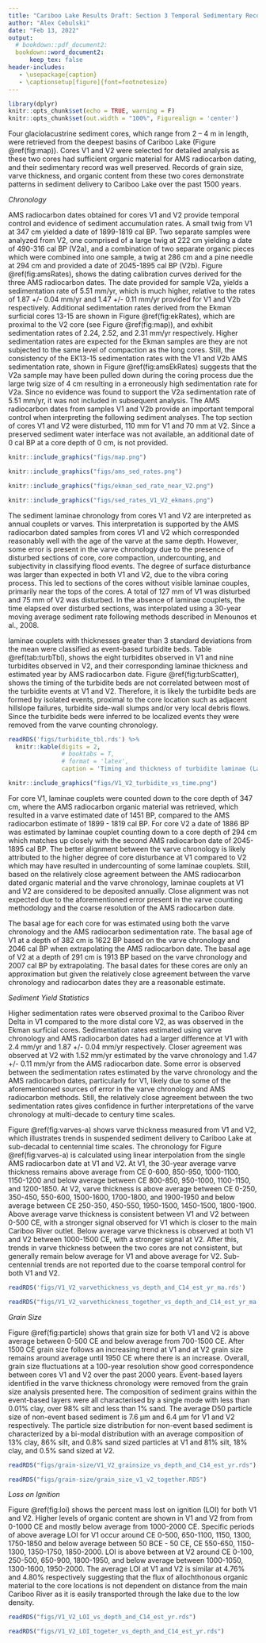 ```yaml
---
title: "Cariboo Lake Results Draft: Section 3 Temporal Sedimentary Record"
author: "Alex Cebulski"
date: "Feb 13, 2022"
output:
  # bookdown::pdf_document2:
  bookdown::word_document2:
      keep_tex: false
header-includes:
   - \usepackage{caption}
   - \captionsetup[figure]{font=footnotesize}
---
```


```r
library(dplyr)
knitr::opts_chunk$set(echo = TRUE, warning = F)
knitr::opts_chunk$set(out.width = "100%", Figurealign = 'center')
```

Four glaciolacustrine sediment cores, which range from 2 – 4 m in length, were retrieved from the deepest basins of Cariboo Lake (Figure \@ref(fig:map)). Cores V1 and V2 were selected for detailed analysis as these two cores had sufficient organic material for AMS radiocarbon dating, and their sedimentary record was well preserved. Records of grain size, varve thickness, and organic content from these two cores demonstrate patterns in sediment delivery to Cariboo Lake over the past 1500 years. 

*Chronology*

AMS radiocarbon dates obtained for cores V1 and V2 provide temporal control and evidence of sediment accumulation rates. A small twig from V1 at 347 cm yielded a date of 1899-1819 cal BP. Two separate samples were analyzed from V2, one comprised of a large twig at 222 cm yielding a date of 490-316 cal BP (V2a), and a combination of two separate organic pieces which were combined into one sample, a twig at 286 cm and a pine needle at 294 cm and provided a date of 2045-1895 cal BP (V2b). Figure \@ref(fig:amsRates), shows the dating calibration curves derived for the three AMS radiocarbon dates. The date provided for sample V2a, yields a sedimentation rate of 5.51 mm/yr, which is much higher, relative to the rates of 1.87 +/- 0.04 mm/yr and 1.47 +/- 0.11 mm/yr provided for V1 and V2b respectively. Additional sedimentation rates derived from the Ekman surficial cores 13-15 are shown in Figure \@ref(fig:ekRates), which are proximal to the V2 core (see Figure \@ref(fig:map)), and exhibit sedimentation rates of 2.24, 2.52, and 2.31 mm/yr respectively. Higher sedimentation rates are expected for the Ekman samples are they are not subjected to the same level of compaction as the long cores. Still, the consistency of the EK13-15 sedimentation rates with the V1 and V2b AMS sedimentation rate, shown in Figure \@ref(fig:amsEkRates) suggests that the V2a sample may have been pulled down during the coring process due the large twig size of 4 cm resulting in a erroneously high sedimentation rate for V2a. Since no evidence was found to support the V2a sedimentation rate of 5.51 mm/yr, it was not included in subsequent analysis. The AMS radiocarbon dates from samples V1 and V2b provide an important temporal control when interpreting the following sediment analyses. The top section of cores V1 and V2 were disturbed, 110 mm for V1 and 70 mm at V2. Since a preserved sediment water interface was not available, an additional date of 0 cal BP at a core depth of 0 cm, is not provided.

```r
knitr::include_graphics("figs/map.png")
```

```r
knitr::include_graphics("figs/ams_sed_rates.png")
```

```r
knitr::include_graphics("figs/ekman_sed_rate_near_V2.png")
```

```r
knitr::include_graphics("figs/sed_rates_V1_V2_ekmans.png")
```

The sediment laminae chronology from cores V1 and V2 are interpreted as annual couplets or varves. This interpretation is supported by the AMS radiocarbon dated samples from cores V1 and V2 which corresponded reasonably well with the age of the varve at the same depth. However, some error is present in the varve chronology due to the presence of disturbed sections of core, core compaction, undercounting, and subjectivity in classifying flood events. The degree of surface disturbance was larger than expected in both V1 and V2, due to the vibra coring process. This led to sections of the cores without visible laminae couples, primarily near the tops of the cores. A total of 127 mm of V1 was disturbed and 75 mm of V2 was disturbed. In the absence of laminae couplets, the time elapsed over disturbed sections, was interpolated using a 30-year moving average sediment rate following methods described in Menounos et al., 2008. 

laminae couplets with thicknesses greater than 3 standard deviations from the mean were classified as event-based turbidite beds. Table \@ref(tab:turbTbl), shows the eight turbidites observed in V1 and nine turbidites observed in V2, and their corresponding laminae thickness and estimated year by AMS radiocarbon date. Figure \@ref(fig:turbScatter), shows the timing of the turbidite beds are not correlated between most of the turbidite events at V1 and V2. Therefore, it is likely the turbidite beds are formed by isolated events, proximal to the core location such as adjacent hillslope failures, turbidite side-wall slumps and/or very local debris flows. Since the turbidite beds were inferred to be localized events they were removed from the varve counting chronology. 

```r
readRDS('figs/turbidite_tbl.rds') %>% 
  knitr::kable(digits = 2,
               # booktabs = T,
               # format = 'latex',
               caption = 'Timing and thickness of turbidite laminae (Lam.) for V1 and V2. Est. Year (CE) is the estimated year using linear interpolation from the AMS radiocarbon dates.')
```

```r
knitr::include_graphics("figs/V1_V2_turbidite_vs_time.png")
```

For core V1, laminae couplets were counted down to the core depth of 347 cm, where the AMS radiocarbon organic material was retrieved, which resulted in a varve estimated date of 1451 BP, compared to the AMS radiocarbon estimate of 1899 - 1819 cal BP. For core V2 a date of 1886 BP was estimated by laminae couplet counting down to a core depth of 294 cm which matches up closely with the second AMS radiocarbon date of 2045-1895 cal BP. The better alignment between the varve chronology is likely attributed to the higher degree of core disturbance at V1 compared to V2 which may have resulted in undercounting of some laminae couplets. Still, based on the relatively close agreement between the AMS radiocarbon dated organic material and the varve chronology, laminae couplets at V1 and V2 are considered to be deposited annually. Close alignment was not expected due to the aforementioned error present in the varve counting methodology and the coarse resolution of the AMS radiocarbon date. 

The basal age for each core for was estimated using both the varve chronology and the AMS radiocarbon sedimentation rate. The basal age of V1 at a depth of 382 cm is 1622 BP based on the varve chronology and 2046 cal BP when extrapolating the AMS radiocarbon date. The basal age of V2 at a depth of 291 cm is 1913 BP based on the varve chronology and 2007 cal BP by extrapolating. The basal dates for these cores are only an approximation but given the relatively close agreement between the varve chronology and radiocarbon dates they are a reasonable estimate. 

*Sediment Yield Statistics* 

Higher sedimentation rates were observed proximal to the Cariboo River Delta in V1 compared to the more distal core V2, as was observed in the Ekman surficial cores. Sedimentation rates estimated using varve chronology and AMS radiocarbon dates had a larger difference at V1 with 2.4 mm/yr and 1.87 +/- 0.04 mm/yr respectively. Closer agreement was observed at V2 with 1.52 mm/yr estimated by the varve chronology and 1.47 +/- 0.11 mm/yr from the AMS radiocarbon date. Some error is observed between the sedimentation rates estimated by the varve chronology and the AMS radiocarbon dates, particularly for V1, likely due to some of the aforementioned sources of error in the varve chronology and AMS radiocarbon methods. Still, the relatively close agreement between the two sedimentation rates gives confidence in further interpretations of the varve chronology at multi-decade to century time scales. 

Figure \@ref(fig:varves-a) shows varve thickness measured from V1 and V2, which illustrates trends in suspended sediment delivery to Cariboo Lake at sub-decadal to centennial time scales. The chronology for Figure \@ref(fig:varves-a) is calculated using linear interpolation from the single AMS radiocarbon date at V1 and V2. At V1, the 30-year average varve thickness remains above average from CE 0-600, 850-950, 1000-1100, 1150-1200 and below average between CE 800-850, 950-1000, 1100-1150, and 1200-1850. At V2, varve thickness is above average between CE 0-250, 350-450, 550-600, 1500-1600, 1700-1800, and 1900-1950 and below average between CE 250-350, 450-550, 1950-1500, 1450-1500, 1800-1900. Above average varve thickness is consistent between V1 and V2 between 0-500 CE, with a stronger signal observed for V1 which is closer to the main Cariboo River outlet. Below average varve thickness is observed at both V1 and V2 between 1000-1500 CE, with a stronger signal at V2. After this, trends in varve thickness between the two cores are not consistent, but generally remain below average for V1 and above average for V2. Sub-centennial trends are not reported due to the coarse temporal control for both V1 and V2. 

```r
readRDS('figs/V1_V2_varvethickness_vs_depth_and_C14_est_yr_ma.rds')
```

```r
readRDS("figs/V1_V2_varvethickness_together_vs_depth_and_C14_est_yr_ma.rds")
```


*Grain Size*

Figure \@ref(fig:particle) shows that grain size for both V1 and V2 is above average between 0-500 CE and below average from 700-1500 CE. After 1500 CE grain size follows an increasing trend at V1 and at V2 grain size remains around average until 1950 CE where there is an increase. Overall, grain size fluctuations at a 100-year resolution show good correspondence between cores V1 and V2 over the past 2000 years. Event-based layers identified in the varve thickness chronology were removed from the grain size analysis presented here. The composition of sediment grains within the event-based layers were all characterised by a single mode with less than 0.01% clay, over 98% silt and less than 1% sand. The average D50 particle size of non-event based sediment is 7.6 µm and 6.4 µm for V1 and V2 respectively. The particle size distribution for non-event based sediment is characterized by a bi-modal distribution with an average composition of 13% clay, 86% silt, and 0.8% sand sized particles at V1 and 81% silt, 18% clay, and 0.5% sand sized at V2. 

```r
readRDS("figs/grain-size/V1_V2_grainsize_vs_depth_and_C14_est_yr.rds")
```

```r
readRDS("figs/grain-size/grain_size_v1_v2_together.RDS")
```

*Loss on Ignition*

Figure \@ref(fig:loi) shows the percent mass lost on ignition (LOI) for both V1 and V2. Higher levels of organic content are shown in V1 and V2 from from 0-1000 CE and mostly below average from 1000-2000 CE. Specific periods of above average LOI for V1 occur around CE 0-500, 650-1100, 1150, 1300, 1750-1850 and below average between 50 BCE - 50 CE, CE 550-650, 1150-1300, 1350-1750, 1850-2000. LOI is above between at V2 around CE 0-100, 250-500, 650-900, 1800-1950, and below average between 1000-1050, 1300-1600, 1950-2000. The average LOI at V1 and V2 is similar at 4.76% and 4.80% respectively suggesting that the flux of allochthonous organic material to the core locations is not dependent on distance from the main Cariboo River as it is easily transported through the lake due to the low density. 

```r
readRDS("figs/V1_V2_LOI_vs_depth_and_C14_est_yr.rds")
```

```r
readRDS("figs/V1_V2_LOI_togeter_vs_depth_and_C14_est_yr.rds")
```